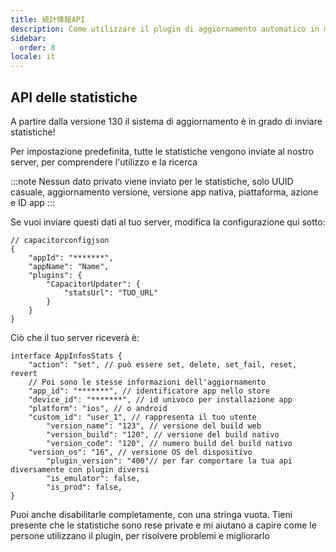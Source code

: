 ```yaml
---
title: 統計情報API
description: Come utilizzare il plugin di aggiornamento automatico in modalità self-hosting
sidebar:
  order: 8
locale: it
---
```



## API delle statistiche

A partire dalla versione 130 il sistema di aggiornamento è in grado di inviare statistiche!

Per impostazione predefinita, tutte le statistiche vengono inviate al nostro server, per comprendere l'utilizzo e la ricerca

:::note
Nessun dato privato viene inviato per le statistiche, solo UUID casuale, aggiornamento versione, versione app nativa, piattaforma, azione e ID app
:::

Se vuoi inviare questi dati al tuo server, modifica la configurazione qui sotto:

```tsx
// capacitorconfigjson
{
	"appId": "*******",
	"appName": "Name",
	"plugins": {
		"CapacitorUpdater": {
			"statsUrl": "TUO_URL"
		}
	}
}
```

Ciò che il tuo server riceverà è:

```tsx
interface AppInfosStats {
	"action": "set", // può essere set, delete, set_fail, reset, revert
	// Poi sono le stesse informazioni dell'aggiornamento
	"app_id": "*******", // identificatore app nello store
	"device_id": "*******", // id univoco per installazione app
	"platform": "ios", // o android
	"custom_id": "user_1", // rappresenta il tuo utente
        "version_name": "123", // versione del build web
        "version_build": "120", // versione del build nativo
        "version_code": "120", // numero build del build nativo
	"version_os": "16", // versione OS del dispositivo
        "plugin_version": "400"// per far comportare la tua api diversamente con plugin diversi
        "is_emulator": false,
    	"is_prod": false,
}
```

Puoi anche disabilitarle completamente, con una stringa vuota. Tieni presente che le statistiche sono rese private e mi aiutano a capire come le persone utilizzano il plugin, per risolvere problemi e migliorarlo

<LinkCard
	title="Gestione degli Aggiornamenti"
	href="/docs/plugin/self-hosted/handling-updates"
/>